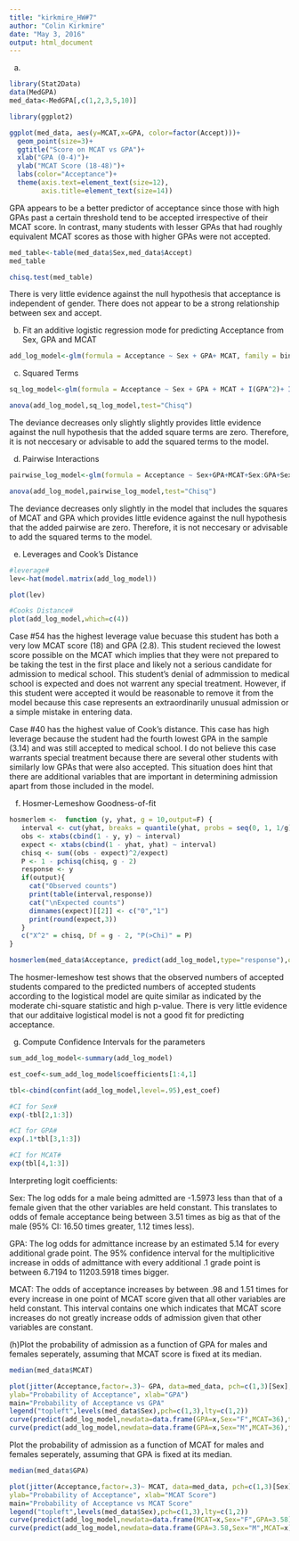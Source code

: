 ```yaml
---
title: "kirkmire_HW#7"
author: "Colin Kirkmire"
date: "May 3, 2016"
output: html_document
---
```


(a)
```r
library(Stat2Data)
data(MedGPA)
med_data<-MedGPA[,c(1,2,3,5,10)]

library(ggplot2)

ggplot(med_data, aes(y=MCAT,x=GPA, color=factor(Accept)))+
  geom_point(size=3)+
  ggtitle("Score on MCAT vs GPA")+
  xlab("GPA (0-4)")+
  ylab("MCAT Score (18-48)")+
  labs(color="Acceptance")+
  theme(axis.text=element_text(size=12),
        axis.title=element_text(size=14))
```

GPA appears to be a better predictor of acceptance since those with high GPAs past a certain threshold tend to be accepted irrespective of their MCAT score.  In contrast, many students with lesser GPAs that had roughly equivalent MCAT scores as those with higher GPAs were not accepted.

```r
med_table<-table(med_data$Sex,med_data$Accept)
med_table

chisq.test(med_table)
```
There is very little evidence against the null hypothesis that acceptance is independent of gender. There does not appear to be a strong relationship between sex and accept.  


(b) Fit an additive logistic regression mode for predicting Acceptance from Sex, GPA and MCAT
```r
add_log_model<-glm(formula = Acceptance ~ Sex + GPA+ MCAT, family = binomial, data = med_data)

```

(c) Squared Terms
```r
sq_log_model<-glm(formula = Acceptance ~ Sex + GPA + MCAT + I(GPA^2)+ I(MCAT^2), family = binomial, data = med_data)

anova(add_log_model,sq_log_model,test="Chisq")
```

The deviance decreases only slightly slightly provides little evidence against the null hypothesis that the added square terms are zero. Therefore, it is not neccesary or advisable to add the squared terms to the model.

(d) Pairwise Interactions
```r
pairwise_log_model<-glm(formula = Acceptance ~ Sex+GPA+MCAT+Sex:GPA+Sex:MCAT+GPA:MCAT, family = binomial, data = med_data)

anova(add_log_model,pairwise_log_model,test="Chisq")
```

The deviance decreases only slightly in the model that includes the squares of MCAT and GPA which provides little evidence against the null hypothesis that the added pairwise  are zero. Therefore, it is not neccesary or advisable to add the squared terms to the model.

(e) Leverages and Cook's Distance
```r
#leverage#
lev<-hat(model.matrix(add_log_model))

plot(lev)

#Cooks Distance#
plot(add_log_model,which=c(4))


```
Case #54 has the highest leverage value becuase this student has both a very low MCAT score (18) and GPA (2.8). This student recieved the lowest score possible on the MCAT which implies that they were not prepared to be taking the test in the first place and likely not a serious candidate for admission to medical school. This student's denial of admmission to medical school is expected and does not warrent any special treatment.  However, if this student were accepted it would be reasonable to remove it from the model because this case represents an extraordinarily unusual admission or a simple mistake in entering data.

Case #40 has the highest value of Cook's distance.  This case has high leverage because the student had the fourth lowest GPA in the sample (3.14) and was still accepted to medical school. I do not believe this case warrants special treatment because there are several other students with similarly low GPAs that were also accepted. This situation does hint that there are additional variables that are important in determining admission apart from those included in the model.

(f) Hosmer-Lemeshow Goodness-of-fit
```r
hosmerlem <-  function (y, yhat, g = 10,output=F) {
   interval <- cut(yhat, breaks = quantile(yhat, probs = seq(0, 1, 1/g)), include.lowest = T)
   obs <- xtabs(cbind(1 - y, y) ~ interval)
   expect <- xtabs(cbind(1 - yhat, yhat) ~ interval)
   chisq <- sum((obs - expect)^2/expect)
   P <- 1 - pchisq(chisq, g - 2)
   response <- y
   if(output){
     cat("Observed counts")
     print(table(interval,response))
     cat("\nExpected counts")
     dimnames(expect)[[2]] <- c("0","1")
     print(round(expect,3))
   }
   c("X^2" = chisq, Df = g - 2, "P(>Chi)" = P)
}

hosmerlem(med_data$Acceptance, predict(add_log_model,type="response"),output=T)
```

The hosmer-lemeshow test shows that the observed numbers of accepted students compared to the predicted numbers of accepted students according to the logistical model are quite similar as indicated by the moderate chi-square statistic and high p-value.  There is very little evidence that our additaive logistical model is not a good fit for predicting acceptance.


(g) Compute Confidence Intervals for the parameters
```r
sum_add_log_model<-summary(add_log_model)

est_coef<-sum_add_log_model$coefficients[1:4,1]

tbl<-cbind(confint(add_log_model,level=.95),est_coef)

#CI for Sex#
exp(-tbl[2,1:3])

#CI for GPA#
exp(.1*tbl[3,1:3])

#CI for MCAT#
exp(tbl[4,1:3])
```
Interpreting logit coefficients:

Sex: The log odds for a male being admitted are -1.5973 less than that of a female given that the other variables are held constant. This translates to odds of female acceptance being between 3.51 times as big as that of the male (95% CI: 16.50 times greater, 1.12 times less).

GPA: The log odds for admittance increase by an estimated 5.14 for every additional grade point. The 95% confidence interval for the multiplicitive increase in odds of admittance with every additional .1 grade point is between 6.7194 to 11203.5918 times bigger.

MCAT: The odds of acceptance increases by between .98 and 1.51 times for every increase in one point of MCAT score given that all other variables are held constant. This interval contains one which indicates that MCAT score increases do not greatly increase odds of admission given that other variables are constant. 



(h)Plot the probability of admission as a function of GPA for males and females seperately, assuming that MCAT score is fixed at its median.
```r

median(med_data$MCAT)

plot(jitter(Acceptance,factor=.3)~ GPA, data=med_data, pch=c(1,3)[Sex],
ylab="Probability of Acceptance", xlab="GPA")
main="Probability of Acceptance vs GPA"
legend("topleft",levels(med_data$Sex),pch=c(1,3),lty=c(1,2))
curve(predict(add_log_model,newdata=data.frame(GPA=x,Sex="F",MCAT=36),type="response"),add=T)
curve(predict(add_log_model,newdata=data.frame(GPA=x,Sex="M",MCAT=36),type="response"),lty=2,add=T)

```

Plot the probability of admission as a function of MCAT for males and females seperately, assuming that GPA is fixed at its median.

```r

median(med_data$GPA)

plot(jitter(Acceptance,factor=.3)~ MCAT, data=med_data, pch=c(1,3)[Sex],
ylab="Probability of Acceptance", xlab="MCAT Score")
main="Probability of Acceptance vs MCAT Score"
legend("topleft",levels(med_data$Sex),pch=c(1,3),lty=c(1,2))
curve(predict(add_log_model,newdata=data.frame(MCAT=x,Sex="F",GPA=3.58),type="response"),add=T)
curve(predict(add_log_model,newdata=data.frame(GPA=3.58,Sex="M",MCAT=x),type="response"),lty=2,add=T)

```




